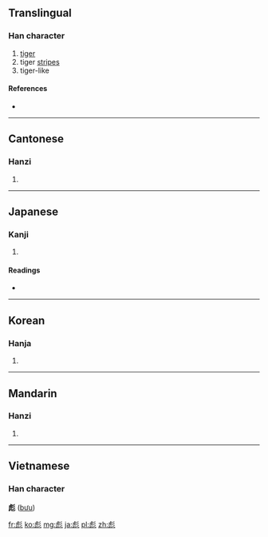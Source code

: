 ==Translingual==

===Han character===
{{Han char|rn=59|rad=彡|as=08|sn=11|four=2221<sub>2</sub>|canj=卜弓竹竹竹 (YNHHH), 卜山竹竹竹 (YUHHH)}}

# [[tiger]]
# tiger [[stripe]]s
# tiger-like

====References====
* {{Han ref|kx=0363.220|dkj=09993|dj=0683.010|hdz=42820.110|uh=5F6A|ud=24426|bh=B343|bd=45891}}

----

==Cantonese==

===Hanzi===
{{yue-hanzi|jyut=|y=biu1}}

# {{defn|Cantonese|sort=彡08}}

----

==Japanese==

===Kanji===
{{ja-kanji|grade=|rs=彡08}}

# {{defn|Japanese|sort=彡08}}

====Readings====
* {{ja-readings|on=[[ひょう]] (hyō), [[ひゅう]] (hyū)|kun=[[あや]] (aya)}}

----

==Korean==

===Hanja===
{{ko-hanja|hangeul=표|eumhun=|rv=pyo|mr=p'yo|y=phyo}}

# {{defn|Korean|sort=彡08}}

----

==Mandarin==

===Hanzi===
{{cmn-hanzi|pin=[[biāo]] ([[biao1]])|wg=piao<sup>1</sup>}}
#{{defn|Mandarin|sort=彡08}}

----

==Vietnamese==
===Han character===
'''彪''' ([[bưu]])

[[fr:彪]]
[[ko:彪]]
[[mg:彪]]
[[ja:彪]]
[[pl:彪]]
[[zh:彪]]